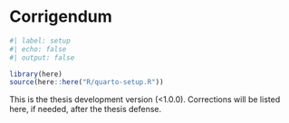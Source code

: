 # Corrigendum {.unnumbered}

```r
#| label: setup
#| echo: false
#| output: false

library(here)
source(here::here("R/quarto-setup.R"))
```

This is the thesis development version (<1.0.0). Corrections will be listed here, if needed, after the thesis defense.
